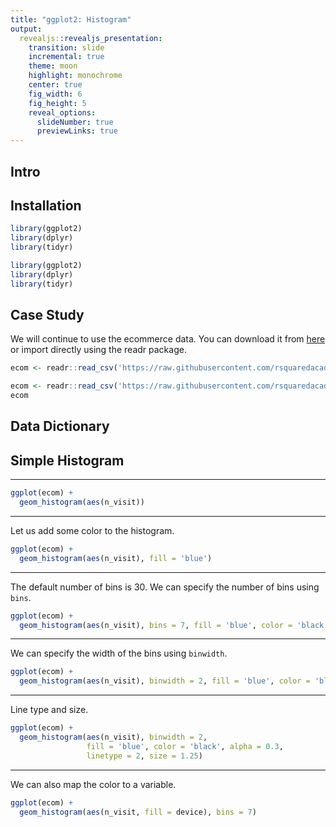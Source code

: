 ```yaml
---
title: "ggplot2: Histogram"
output: 
  revealjs::revealjs_presentation:
    transition: slide
    incremental: true
    theme: moon
    highlight: monochrome
    center: true
    fig_width: 6
    fig_height: 5
    reveal_options:
      slideNumber: true
      previewLinks: true
---
```


## Intro

## Installation

```r
library(ggplot2)
library(dplyr)
library(tidyr)
```

```r
library(ggplot2)
library(dplyr)
library(tidyr)
```


## Case Study

We will continue to use the ecommerce data. You can download it from [here](https://github.com/rsquaredacademy/datasets/blob/master/web.csv) or import directly using the readr package.

```r
ecom <- readr::read_csv('https://raw.githubusercontent.com/rsquaredacademy/datasets/master/web.csv')
```

```r
ecom <- readr::read_csv('https://raw.githubusercontent.com/rsquaredacademy/datasets/master/web.csv')
ecom
```

## Data Dictionary

## Simple Histogram

----

```r
ggplot(ecom) +
  geom_histogram(aes(n_visit))
```

----

Let us add some color to the histogram.

```r
ggplot(ecom) +
  geom_histogram(aes(n_visit), fill = 'blue')
```

----

The default number of bins is 30. We can specify the number of bins using `bins`.

```r
ggplot(ecom) +
  geom_histogram(aes(n_visit), bins = 7, fill = 'blue', color = 'black')
```

----

We can specify the width of the bins using `binwidth`.

```r
ggplot(ecom) +
  geom_histogram(aes(n_visit), binwidth = 2, fill = 'blue', color = 'black')
```

----

Line type and size.

```r
ggplot(ecom) +
  geom_histogram(aes(n_visit), binwidth = 2, 
                 fill = 'blue', color = 'black', alpha = 0.3,
                 linetype = 2, size = 1.25)
```

----

We can also map the color to a variable.


```r
ggplot(ecom) +
  geom_histogram(aes(n_visit, fill = device), bins = 7)
```


